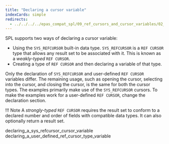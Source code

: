 ```yaml
---
title: "Declaring a cursor variable"
indexCards: simple
redirects:
  - ../../../../epas_compat_spl/09_ref_cursors_and_cursor_variables/02_declaring_a_cursor_variable #generated for docs/epas/reorg-role-use-case-mode
---
```


<div id="declaring_a_cursor_variable" class="registered_link"></div>

SPL supports two ways of declaring a cursor variable:
-  Using the `SYS_REFCURSOR` built-in data type. `SYS_REFCURSOR` is a `REF CURSOR` type that allows any result set to be associated with it. This is known as a *weakly-typed* `REF CURSOR`.
-  Creating a type of `REF CURSOR` and then declaring a variable of that type. 

Only the declaration of `SYS_REFCURSOR` and user-defined `REF CURSOR` variables differ. The remaining usage, such as opening the cursor, selecting into the cursor, and closing the cursor, is the same for both the cursor types. The examples primarily make use of the `SYS_REFCURSOR` cursors. To make the examples work for a user-defined `REF CURSOR`, change the declaration section.

!!! Note
    A *strongly-typed* `REF CURSOR` requires the result set to conform to a declared number and order of fields with compatible data types. It can also optionally return a result set.

<div class="toctree" maxdepth="3">

declaring_a_sys_refcursor_cursor_variable declaring_a_user_defined_ref_cursor_type_variable

</div>
